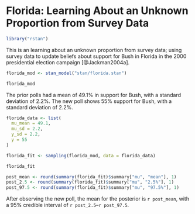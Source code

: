 # Florida: Learning About an Unknown Proportion from Survey Data {#florida}

```r
library("rstan")
```

This is an learning about an unknown proportion from survey data; using survey data to update beliefs about support for Bush in Florida in the 2000 presidential election campaign [@Jackman2004a].

```r
florida_mod <- stan_model("stan/florida.stan")
```
```r
florida_mod
```

The prior polls had a mean of 49.1% in support for Bush, with a standard deviation of 2.2%.
The new poll shows 55% support for Bush, with a standard deviation of 2.2%.
```r
florida_data <- list(
  mu_mean = 49.1,
  mu_sd = 2.2,
  y_sd = 2.2,
  y = 55  
)
```

```r
florida_fit <- sampling(florida_mod, data = florida_data)
```
```r
florida_fit
```
```r
post_mean <- round(summary(florida_fit)$summary["mu", "mean"], 1)
post_2.5 <- round(summary(florida_fit)$summary["mu", "2.5%"], 1)
post_97.5 <- round(summary(florida_fit)$summary["mu", "97.5%"], 1)
```
After observing the new poll, the mean for the posterior is `r post_mean`, with a 95% credible interval of `r post_2.5`--`r post_97.5`.
